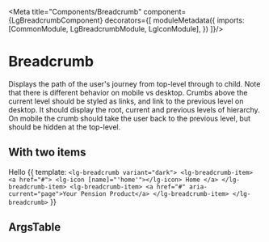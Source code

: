 


<Meta title="Components/Breadcrumb" component={LgBreadcrumbComponent} decorators={[
      moduleMetadata({
        imports: [CommonModule, LgBreadcrumbModule, LgIconModule],
      })
    ]}/>

# Breadcrumb

Displays the path of the user's journey from top-level through to child. Note that there is different behavior on mobile vs desktop. Crumbs above the current level should be styled as links, and link to the previous level on desktop. It should display the root, current and previous levels of hierarchy.
On mobile the crumb should take the user back to the previous level, but should be hidden at the top-level.

## With two items

Hello
<Canvas>
  <Story 
    name="Two items"
    component="{LgBreadcrumbComponent}">
    {{
      template: `
      <lg-breadcrumb variant="dark">
        <lg-breadcrumb-item>
          <a href="#">
            <lg-icon [name]="'home'"></lg-icon>
            Home
          </a>
        </lg-breadcrumb-item>
        <lg-breadcrumb-item>
          <a href="#" aria-current="page">Your Pension Product</a>
        </lg-breadcrumb-item>
      </lg-breadcrumb>
      `
    }}
  </Story>
</Canvas>

## ArgsTable

<ArgsTable of={LgBreadcrumbComponent} />